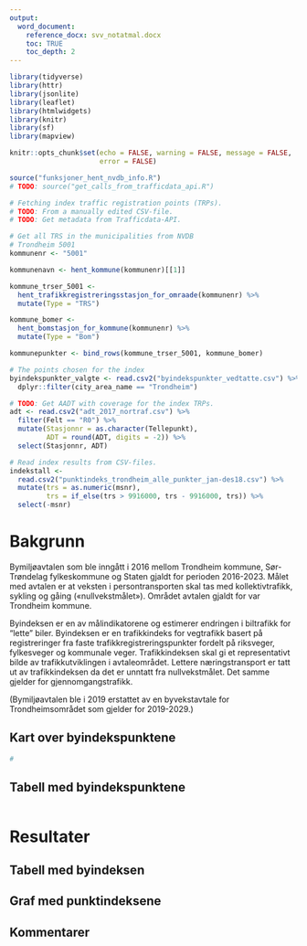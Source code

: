 ```yaml
---
output: 
  word_document:
    reference_docx: svv_notatmal.docx
    toc: TRUE
    toc_depth: 2
---
```


```r
library(tidyverse)
library(httr)
library(jsonlite)
library(leaflet)
library(htmlwidgets)
library(knitr)
library(sf)
library(mapview)
```

```r
knitr::opts_chunk$set(echo = FALSE, warning = FALSE, message = FALSE,
                      error = FALSE)
```

```r
source("funksjoner_hent_nvdb_info.R")
# TODO: source("get_calls_from_trafficdata_api.R")
```


```r
# Fetching index traffic registration points (TRPs).
# TODO: From a manually edited CSV-file.
# TODO: Get metadata from Trafficdata-API.

# Get all TRS in the municipalities from NVDB
# Trondheim 5001
kommunenr <- "5001"

kommunenavn <- hent_kommune(kommunenr)[[1]]

kommune_trser_5001 <- 
  hent_trafikkregistreringsstasjon_for_omraade(kommunenr) %>% 
  mutate(Type = "TRS")

kommune_bomer <- 
  hent_bomstasjon_for_kommune(kommunenr) %>% 
  mutate(Type = "Bom")

kommunepunkter <- bind_rows(kommune_trser_5001, kommune_bomer)

# The points chosen for the index
byindekspunkter_valgte <- read.csv2("byindekspunkter_vedtatte.csv") %>% 
  dplyr::filter(city_area_name == "Trondheim")

```

```r
# TODO: Get AADT with coverage for the index TRPs.
adt <- read.csv2("adt_2017_nortraf.csv") %>% 
  filter(Felt == "R0") %>% 
  mutate(Stasjonnr = as.character(Tellepunkt),
         ADT = round(ADT, digits = -2)) %>% 
  select(Stasjonnr, ADT)
```

```r
# Read index results from CSV-files.
indekstall <- 
  read.csv2("punktindeks_trondheim_alle_punkter_jan-des18.csv") %>% 
  mutate(trs = as.numeric(msnr),
         trs = if_else(trs > 9916000, trs - 9916000, trs)) %>% 
  select(-msnr)
```



# Bakgrunn

Bymiljøavtalen som ble inngått i 2016 mellom Trondheim kommune, Sør-Trøndelag fylkeskommune og Staten gjaldt for perioden 2016-2023. Målet med avtalen er at veksten i persontransporten skal tas med kollektivtrafikk, sykling og gåing («nullvekstmålet»). Området avtalen gjaldt for var Trondheim kommune.

Byindeksen er en av målindikatorene og estimerer endringen i biltrafikk for "lette" biler. Byindeksen er en trafikkindeks for vegtrafikk basert på registreringer fra faste trafikkregistreringspunkter fordelt på riksveger, fylkesveger og kommunale veger. Trafikkindeksen skal gi et representativt bilde av trafikkutviklingen i avtaleområdet. Lettere næringstransport er
tatt ut av trafikkindeksen da det er unntatt fra nullvekstmålet. Det samme gjelder for gjennomgangstrafikk.

(Bymiljøavtalen ble i 2019 erstattet av en byvekstavtale for Trondheimsområdet som gjelder for 2019-2029.)


## Kart over byindekspunktene
```r
#

```


## Tabell med byindekspunktene
```r

```


# Resultater

## Tabell med byindeksen

## Graf med punktindeksene

## Kommentarer